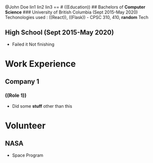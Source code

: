 @John Doe
lin1
lin2
lin3
==
# ((Education))
## Bachelors of **Computer Science**
### University of British Columbia (Sept 2015-May 2020)
Techonologies used : ((React)), ((Flask))
- CPSC 310, 410, **random**
Tech

## High School (Sept 2015-May 2020)
- Failed it
Not finishing

# Work **Experience**
## Company 1
### ((Role 1))
- Did some **stuff** other than this

# Volunteer
## NASA
- Space Program